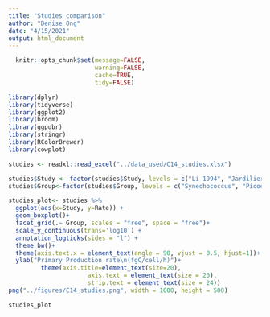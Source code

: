 ```yaml
---
title: "Studies comparison"
author: "Denise Ong"
date: "4/15/2021"
output: html_document
---
```

```r
  knitr::opts_chunk$set(message=FALSE,
                        warning=FALSE,
                        cache=TRUE,
                        tidy=FALSE)
```

```r
library(dplyr)
library(tidyverse)
library(ggplot2)
library(broom)
library(ggpubr)
library(stringr)
library(RColorBrewer)
library(cowplot)
```

```r
studies <- readxl::read_excel("../data_used/C14_studies.xlsx")  

studies$Study <- factor(studies$Study, levels = c("Li 1994", "Jardilier 2010", "Grob 2011", "Rii 2016", "Irion 2021", "This study (ST)", "This study (SA)"))
studies$Group<-factor(studies$Group, levels = c("Synechococcus", "Picoeukaryotes", "Nanoeukaryotes"))

studies_plot<- studies %>%
  ggplot(aes(x=Study, y=Rate)) +
  geom_boxplot()+
  facet_grid(.~ Group, scales = "free", space = "free")+
  scale_y_continuous(trans='log10') +
  annotation_logticks(sides = "l") +
  theme_bw()+
  theme(axis.text.x = element_text(angle = 90, vjust = 0.5, hjust=1))+
  ylab("Primary Production rate\n(fgC/cell/h)")+
         theme(axis.title=element_text(size=20),
                      axis.text = element_text(size = 20),
                      strip.text = element_text(size = 24))
png("../figures/C14_studies.png", width = 1000, height = 500)

studies_plot
  
```